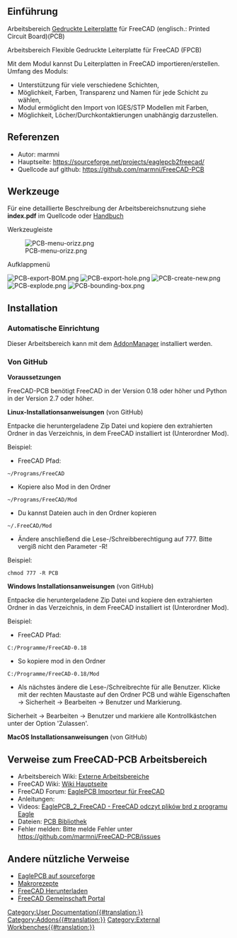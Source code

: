 <languages/>

<span id="Introduction"></span>
==Einführung==

{{TOCright}}

Arbeitsbereich [https://de.wikipedia.org/wiki/Leiterplatte  Gedruckte Leiterplatte] für FreeCAD (englisch.: Printed Circuit Board)(PCB)

Arbeitsbereich Flexible Gedruckte Leiterplatte für FreeCAD (FPCB)

Mit dem Modul kannst Du Leiterplatten in FreeCAD importieren/erstellen. Umfang des Moduls:
* Unterstützung für viele verschiedene Schichten,
* Möglichkeit, Farben, Transparenz und Namen für jede Schicht zu wählen,
* Modul ermöglicht den Import von IGES/STP Modellen mit Farben,
* Möglichkeit, Löcher/Durchkontaktierungen unabhängig darzustellen.

<span id="References"></span>
==Referenzen==

* Autor: marmni
* Hauptseite: https://sourceforge.net/projects/eaglepcb2freecad/
* Quellcode auf github: https://github.com/marmni/FreeCAD-PCB

<span id="Tools"></span>
==Werkzeuge==

Für eine detaillierte Beschreibung der Arbeitsbereichsnutzung siehe '''index.pdf''' im Quellcode oder [https://raw.githubusercontent.com/marmni/FreeCAD-PCB/master/index.pdf Handbuch]

Werkzeugleiste

[[Image:PCB-menu-orizz.png]]

Aufklappmenü

[[Image:PCB-export-BOM.png]]
[[Image:PCB-export-hole.png]]
[[Image:PCB-create-new.png]]
[[Image:PCB-explode.png]]
[[Image:PCB-bounding-box.png]]


==Installation==

<span id="Automatic_installation"></span>
===Automatische Einrichtung===

Dieser Arbeitsbereich kann mit dem  [[Std_AddonMgr/de|AddonManager]] installiert werden.

<span id="From_GitHub"></span>
===Von GitHub===

'''Voraussetzungen'''

FreeCAD-PCB benötigt FreeCAD in der Version 0.18 oder höher und Python in der Version 2.7 oder höher.

'''Linux-Installationsanweisungen''' (von GitHub)

Entpacke die heruntergeladene Zip Datei und kopiere den extrahierten Ordner in das Verzeichnis, in dem FreeCAD installiert ist (Unterordner Mod).

Beispiel:
* FreeCAD Pfad:
 ~/Programs/FreeCAD
* Kopiere also Mod in den Ordner
 ~/Programs/FreeCAD/Mod
* Du kannst Dateien auch in den Ordner kopieren
 ~/.FreeCAD/Mod 
* Ändere anschließend die Lese-/Schreibberechtigung auf 777. Bitte vergiß nicht den Parameter -R!
Beispiel:
 chmod 777 -R PCB

'''Windows Installationsanweisungen''' (von GitHub)

Entpacke die heruntergeladene Zip Datei und kopiere den extrahierten Ordner in das Verzeichnis, in dem FreeCAD installiert ist (Unterordner Mod).

Beispiel:
* FreeCAD Pfad:
 C:/Programme/FreeCAD-0.18
* So kopiere mod in den Ordner
 C:/Programme/FreeCAD-0.18/Mod
* Als nächstes ändere die Lese-/Schreibrechte für alle Benutzer. Klicke mit der rechten Maustaste auf den Ordner PCB und wähle Eigenschaften → Sicherheit → Bearbeiten → Benutzer und Markierung.
Sicherheit → Bearbeiten → Benutzer und markiere alle Kontrollkästchen unter der Option 'Zulassen'.

'''MacOS Installationsanweisungen''' (von GitHub)

<span id="Links_to_FreeCAD-PCB_WB"></span>
==Verweise zum FreeCAD-PCB Arbeitsbereich==

* Arbeitsbereich Wiki: [https://wiki.freecad.org/External_workbenches/de Externe Arbeitsbereiche]
* FreeCAD Wiki: [https://wiki.freecad.org/Main_Page/de Wiki Hauptseite]
* FreeCAD Forum: [https://forum.freecad.org/viewtopic.php?f=9&t=5107 EaglePCB Importeur für FreeCAD]
* Anleitungen:
* Videos:  [https://www.youtube.com/watch?v=81NsljRJx8c&feature=youtu.be EaglePCB_2_FreeCAD - FreeCAD odczyt plików brd z programu Eagle]
* Dateien: [https://github.com/marmni/FreeCAD-PCB-library PCB Bibliothek]
* Fehler melden: Bitte melde Fehler unter https://github.com/marmni/FreeCAD-PCB/issues

<span id="Other_useful_links"></span>
==Andere nützliche Verweise==

* [https://sourceforge.net/projects/eaglepcb2freecad/ EaglePCB auf sourceforge]
* [[Macros_recipes/de|Makrorezepte]]
* [[Download/de|FreeCAD Herunterladen]]
* [[FreeCAD_Community_Portal/de|FreeCAD Gemeinschaft Portal]]


[[Category:User Documentation{{#translation:}}]]
[[Category:Addons{{#translation:}}]]
[[Category:External Workbenches{{#translation:}}]]